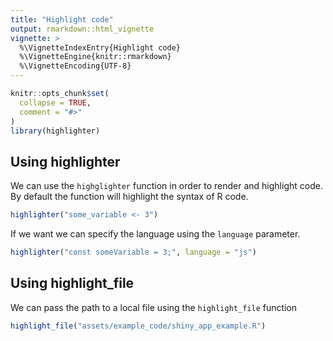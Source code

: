 ```yaml
---
title: "Highlight code"
output: rmarkdown::html_vignette
vignette: >
  %\VignetteIndexEntry{Highlight code}
  %\VignetteEngine{knitr::rmarkdown}
  %\VignetteEncoding{UTF-8}
---
```


```r
knitr::opts_chunk$set(
  collapse = TRUE,
  comment = "#>"
)
library(highlighter)
```

## Using highlighter
We can use the `highglighter` function in order to render and highlight code. By default the function will highlight the 
syntax of R code.

```r
highlighter("some_variable <- 3")
```

If we want we can specify the language using the `language` parameter.

```r
highlighter("const someVariable = 3;", language = "js")
```

## Using highlight_file
We can pass the path to a local file using the `highlight_file` function
```r
highlight_file("assets/example_code/shiny_app_example.R")
```